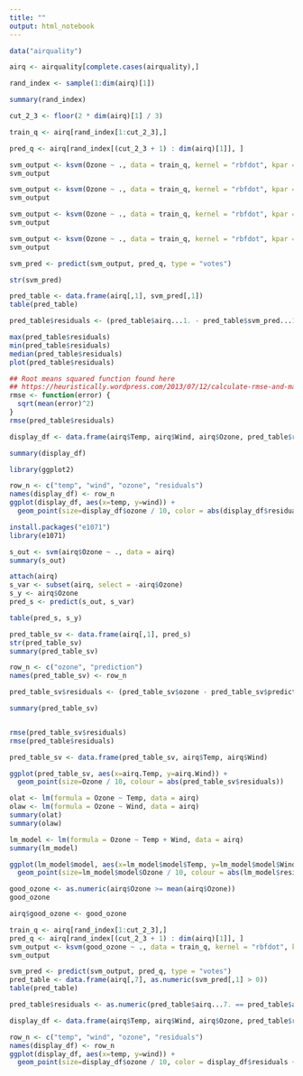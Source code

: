 ```yaml
---
title: ""
output: html_notebook
---
```

```r
data("airquality")
```

```r
airq <- airquality[complete.cases(airquality),]
```

```r
rand_index <- sample(1:dim(airq)[1])
```
```r
summary(rand_index)
```

```r
cut_2_3 <- floor(2 * dim(airq)[1] / 3)
```

```r
train_q <- airq[rand_index[1:cut_2_3],]
```

```r
pred_q <- airq[rand_index[(cut_2_3 + 1) : dim(airq)[1]], ]
```

```r
svm_output <- ksvm(Ozone ~ ., data = train_q, kernel = "rbfdot", kpar = "automatic", C = 5, cross = 3, prob.model = TRUE)
svm_output
```

```r
svm_output <- ksvm(Ozone ~ ., data = train_q, kernel = "rbfdot", kpar = "automatic", C = 50, cross = 3, prob.model = TRUE)
svm_output
```

```r
svm_output <- ksvm(Ozone ~ ., data = train_q, kernel = "rbfdot", kpar = "automatic", C = 3, cross = 3, prob.model = TRUE)
svm_output
```

```r
svm_output <- ksvm(Ozone ~ ., data = train_q, kernel = "rbfdot", kpar = "automatic", C = 500000, cross = 3, prob.model = TRUE)
svm_output
```

```r
svm_pred <- predict(svm_output, pred_q, type = "votes")
```

```r
str(svm_pred)
```

```r
pred_table <- data.frame(airq[,1], svm_pred[,1])
table(pred_table)
```

```r
pred_table$residuals <- (pred_table$airq...1. - pred_table$svm_pred...1.)
```

```r
max(pred_table$residuals)
min(pred_table$residuals)
median(pred_table$residuals)
plot(pred_table$residuals)
```

```r
## Root means squared function found here
## https://heuristically.wordpress.com/2013/07/12/calculate-rmse-and-mae-in-r-and-sas/
rmse <- function(error) {
  sqrt(mean(error)^2)
}
rmse(pred_table$residuals)
```

```r
display_df <- data.frame(airq$Temp, airq$Wind, airq$Ozone, pred_table$residuals)
```

```r
summary(display_df)
```

```r
library(ggplot2)

```

```r
row_n <- c("temp", "wind", "ozone", "residuals")
names(display_df) <- row_n
ggplot(display_df, aes(x=temp, y=wind)) +
  geom_point(size=display_df$ozone / 10, color = abs(display_df$residuals))
```

```r
install.packages("e1071")
library(e1071)
```

```r
s_out <- svm(airq$Ozone ~ ., data = airq)
summary(s_out)
```

```r
attach(airq)
s_var <- subset(airq, select = -airq$Ozone)
s_y <- airq$Ozone
pred_s <- predict(s_out, s_var)
```

```r
table(pred_s, s_y)
```

```r
pred_table_sv <- data.frame(airq[,1], pred_s)
str(pred_table_sv)
summary(pred_table_sv)
```

```r
row_n <- c("ozone", "prediction")
names(pred_table_sv) <- row_n
```

```r
pred_table_sv$residuals <- (pred_table_sv$ozone - pred_table_sv$prediction)
```

```r
summary(pred_table_sv)
```

```r

```

```r
rmse(pred_table_sv$residuals)
rmse(pred_table$residuals)
```

```r
pred_table_sv <- data.frame(pred_table_sv, airq$Temp, airq$Wind)
```

```r

ggplot(pred_table_sv, aes(x=airq.Temp, y=airq.Wind)) +
  geom_point(size=Ozone / 10, colour = abs(pred_table_sv$residuals))
```

```r
olat <- lm(formula = Ozone ~ Temp, data = airq)
olaw <- lm(formula = Ozone ~ Wind, data = airq)
summary(olat)
summary(olaw)
```

```r
lm_model <- lm(formula = Ozone ~ Temp + Wind, data = airq)
summary(lm_model)
```

```r
ggplot(lm_model$model, aes(x=lm_model$model$Temp, y=lm_model$model$Wind)) +
  geom_point(size=lm_model$model$Ozone / 10, colour = abs(lm_model$residuals))
```

```r
good_ozone <- as.numeric(airq$Ozone >= mean(airq$Ozone))
good_ozone
```

```r
airq$good_ozone <- good_ozone
```

```r
train_q <- airq[rand_index[1:cut_2_3],]
pred_q <- airq[rand_index[(cut_2_3 + 1) : dim(airq)[1]], ]
svm_output <- ksvm(good_ozone ~ ., data = train_q, kernel = "rbfdot", kpar = "automatic", C = 5, cross = 3, prob.model = TRUE)
svm_output
```

```r
svm_pred <- predict(svm_output, pred_q, type = "votes")
pred_table <- data.frame(airq[,7], as.numeric(svm_pred[,1] > 0))
table(pred_table)
```

```r
pred_table$residuals <- as.numeric(pred_table$airq...7. == pred_table$as.numeric.svm_pred...1....0.)
```

```r
display_df <- data.frame(airq$Temp, airq$Wind, airq$Ozone, pred_table$residuals)
```

```r
row_n <- c("temp", "wind", "ozone", "residuals")
names(display_df) <- row_n
ggplot(display_df, aes(x=temp, y=wind)) +
  geom_point(size=display_df$ozone / 10, color = display_df$residuals + 1)
```

